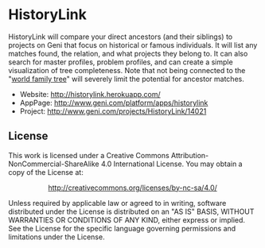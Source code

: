 = HistoryLink =
HistoryLink will compare your direct ancestors (and their siblings) to projects on Geni that focus on historical or famous individuals. It will list any matches found, the relation, and what projects they belong to. It can also search for master profiles, problem profiles, and can create a simple visualization of tree completeness.  Note that not being connected to the "[http://www.geni.com/worldfamilytree world family tree]" will severely limit the potential for ancestor matches.

* Website: http://historylink.herokuapp.com/
* AppPage: http://www.geni.com/platform/apps/historylink
* Project: http://www.geni.com/projects/HistoryLink/14021

== License ==
This work is licensed under a Creative Commons Attribution-NonCommercial-ShareAlike 4.0 International License.  You may obtain a copy of the License at:

::http://creativecommons.org/licenses/by-nc-sa/4.0/

Unless required by applicable law or agreed to in writing, software distributed under the License is distributed on an "AS IS" BASIS, WITHOUT WARRANTIES OR CONDITIONS OF ANY KIND, either express or implied. See the License for the specific language governing permissions and limitations under the License.
